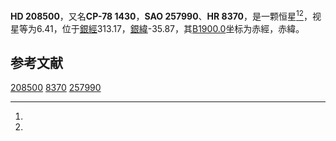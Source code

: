 {{Starbox begin
| name = HD 208500
}}
{{Starbox observe
| epoch = [[J2000.0|J2000.0]]
| constell = {{星座名待查}}<ref name=SIMBAD>{{cite web
 | url=http://simbad.u-strasbg.fr/simbad/sim-id?Ident=HR+8370
 | title=Pulsating variable Star
 | publisher=Centre de Données astronomiques de Strasbourg
 | work=SIMBAD
 | accessdate=2012-07-13
 | archive-date=2016-03-19
 | archive-url=https://web.archive.org/web/20160319001145/http://simbad.u-strasbg.fr/simbad/sim-id?Ident=HR+8370
 | dead-url=no
 }}</ref><ref name=DATA>{{cite web
 | url=http://vizier.u-strasbg.fr/viz-bin/VizieR-5?-out.add=.&-source=5050&-corr=PK=HR&-out.max=9999&HR=8370
 | title=VizieR Detailed Page
 | accessdate=2012-07-13
 | archive-date=2016-03-04
 | archive-url=https://web.archive.org/web/20160304202549/http://vizier.u-strasbg.fr/viz-bin/VizieR-5?-out.add=.&-source=5050&-corr=PK=HR&-out.max=9999&HR=8370
 | dead-url=no
 }}</ref>
| 星官 = 
| ra = {{RA|22|1|52.1}}<ref name=SIMBAD /><ref name=DATA />
| dec = {{DEC|-77|39|45}}<ref name=SIMBAD /><ref name=DATA />
| appmag_v = 6.41<ref name=SIMBAD /><ref name=DATA />
}}
{{Starbox character
| class = A5IV-V<ref name=SIMBAD /><ref name=DATA />
| b-v = 0.22<ref name=SIMBAD /><ref name=DATA />
| u-b = 0.08<ref name=SIMBAD /><ref name=DATA />
| r-i = <ref name=SIMBAD /><ref name=DATA />
| variable = 
}}
{{Starbox astrometry
| radial_v = 0.08
| prop_mo_ra = 1
| parallax = 
| p_error = 
}}
{{Starbox catalog
| names =CP-78 1430，[[SAO星表|SAO]] 257990，[[HD星表|HD]] 208500，[[HR星表|HR]] 8370}}
{{Starbox reference |Simbad=HR+8370}}
{{Starbox end}}

'''HD 208500'''，又名'''CP-78 1430'''，'''SAO 257990'''、'''HR 8370'''，是一颗恒星<ref name=SIMBAD /><ref name=DATA />，视星等为6.41，位于[[銀道座標系|銀經]]313.17，[[銀道座標系|銀緯]]-35.87，其[[B1900.0|B1900.0]]坐标为赤經{{RA|21|51|26}}，赤緯{{DEC|-78|-35.87|26}}。

== 参考文献 ==
{{reflist}}

{{star-stub}}

[[Category:HD和HDE天體|208500]]
[[Category:HR天體|8370]]
[[Category:SAO天體|257990]]